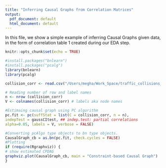 ```yaml
---
title: "Inferring Causal Graphs from Correlation Matrices"
output:
  pdf_document: default
  html_document: default
---
```

In this file, we show a simple example of inferring Causal Graphs given data, in the form of correlation table 1 created during our EDA step.
```r
knitr::opts_chunk$set(echo = TRUE)
```


```r
#install.packages("bnlearn")
#install.packages("pcalg")
library(bnlearn)
library(pcalg)
```

```r
collision_corr <- read.csv("/Users/megha/Work_Space/traffic_collisions_ml_team3/data_sources/corr.csv", header = TRUE, row.names = 1, sep = ",")
```

```r
# Reading number of row and label names
n <- nrow (collision_corr)
V <- colnames(collision_corr) # labels aka node names

#Estimaing causal graph using PC algorithm
pc.fit <- pc(suffStat = list(C = collision_corr, n = n),
indepTest = gaussCItest, ## indep.test: partial correlations
alpha=0.05, labels = V, verbose = FALSE)

#Converting pcAlgo type objects to bn type objects.
CausalGraph_cb = as.bn(pc.fit, check.cycles = FALSE)
#Plotting
if (require(Rgraphviz)) {
# show estimated CPDAG
graphviz.plot(CausalGraph_cb, main = "Constraint-based Causal Graph")
}
```
